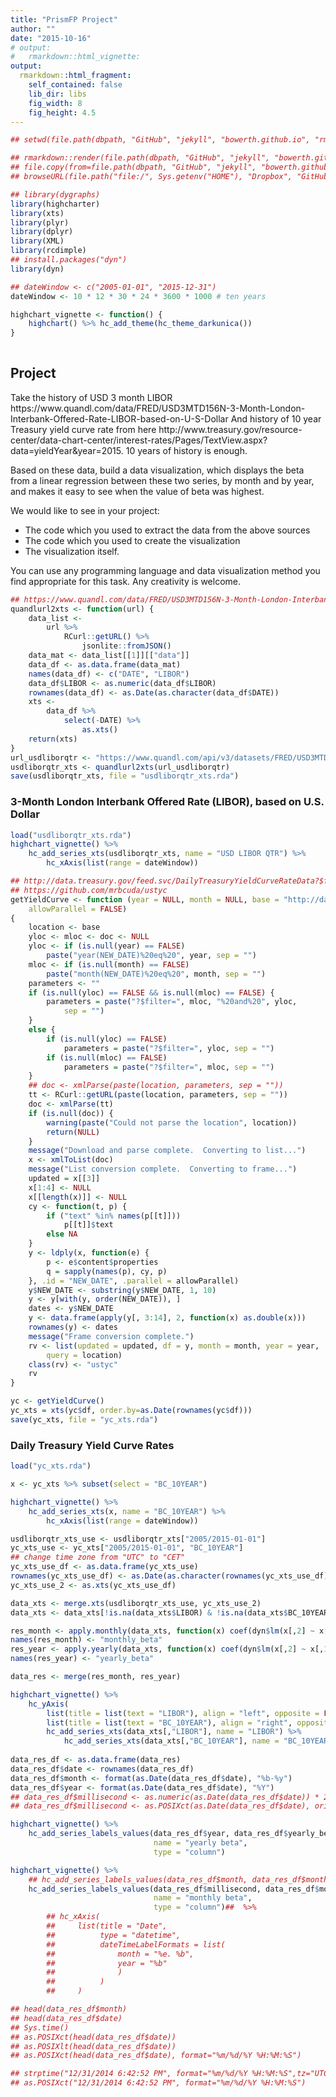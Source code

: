 ```yaml
---
title: "PrismFP Project"
author: ""
date: "2015-10-16"
# output:
#   rmarkdown::html_vignette:
output:
  rmarkdown::html_fragment:
    self_contained: false
    lib_dir: libs
    fig_width: 8
    fig_height: 4.5
---
```


```r

## setwd(file.path(dbpath, "GitHub", "jekyll", "bowerth.github.io", "rmarkdown", "prismfp"))

## rmarkdown::render(file.path(dbpath, "GitHub", "jekyll", "bowerth.github.io", "rmarkdown", "prismfp", "prismfp_libor_3m_highcharts.Rmd"))
## file.copy(from=file.path(dbpath, "GitHub", "jekyll", "bowerth.github.io", "rmarkdown", "prismfp", "prismfp_libor_3m_highcharts.html"), to=file.path(dbpath, "GitHub", "jekyll", "bowerth.github.io", "_includes", "rmarkdown_fragment", "prismfp_libor_3m_highcharts.html"), overwrite=TRUE)
## browseURL(file.path("file:/", Sys.getenv("HOME"), "Dropbox", "GitHub", "jekyll", "bowerth.github.io", "rmarkdown", "prismfp_libor_3m.html"))

## library(dygraphs)
library(highcharter)
library(xts)
library(plyr)
library(dplyr)
library(XML)
library(rcdimple)
## install.packages("dyn")
library(dyn)

## dateWindow <- c("2005-01-01", "2015-12-31")
dateWindow <- 10 * 12 * 30 * 24 * 3600 * 1000 # ten years

highchart_vignette <- function() {
    highchart() %>% hc_add_theme(hc_theme_darkunica())
}
    

```

## Project

Take the history of USD 3 month LIBOR https://www.quandl.com/data/FRED/USD3MTD156N-3-Month-London-Interbank-Offered-Rate-LIBOR-based-on-U-S-Dollar
And history of 10 year Treasury yield curve rate from here http://www.treasury.gov/resource-center/data-chart-center/interest-rates/Pages/TextView.aspx?data=yieldYear&year=2015.
10 years of history is enough.

Based on these data, build a data visualization, which displays the beta from a linear regression between these two series, by month and by year, and makes it easy to see when the value of beta was highest.

We would like to see in your project:

- The code which you used to extract the data from the above sources
- The code which you used to create the visualization
- The visualization itself.

You can use any programming language and data visualization method you find appropriate for this task. Any creativity is welcome.

```r
## https://www.quandl.com/data/FRED/USD3MTD156N-3-Month-London-Interbank-Offered-Rate-LIBOR-based-on-U-S-Dollar
quandlurl2xts <- function(url) {
    data_list <-
        url %>%
            RCurl::getURL() %>%
                jsonlite::fromJSON()
    data_mat <- data_list[[1]][["data"]]
    data_df <- as.data.frame(data_mat)
    names(data_df) <- c("DATE", "LIBOR")
    data_df$LIBOR <- as.numeric(data_df$LIBOR)
    rownames(data_df) <- as.Date(as.character(data_df$DATE))
    xts <-
        data_df %>%
            select(-DATE) %>%
                as.xts()
    return(xts)
}
url_usdliborqtr <- "https://www.quandl.com/api/v3/datasets/FRED/USD3MTD156N.json"
usdliborqtr_xts <- quandlurl2xts(url_usdliborqtr)
save(usdliborqtr_xts, file = "usdliborqtr_xts.rda")
```

### 3-Month London Interbank Offered Rate (LIBOR), based on U.S. Dollar


```r
load("usdliborqtr_xts.rda")
highchart_vignette() %>%
    hc_add_series_xts(usdliborqtr_xts, name = "USD LIBOR QTR") %>%
        hc_xAxis(list(range = dateWindow))

```

```r
## http://data.treasury.gov/feed.svc/DailyTreasuryYieldCurveRateData?$filter=year(NEW_DATE)%20ge%202005
## https://github.com/mrbcuda/ustyc
getYieldCurve <- function (year = NULL, month = NULL, base = "http://data.treasury.gov/feed.svc/DailyTreasuryYieldCurveRateData",
    allowParallel = FALSE)
{
    location <- base
    yloc <- mloc <- doc <- NULL
    yloc <- if (is.null(year) == FALSE)
        paste("year(NEW_DATE)%20eq%20", year, sep = "")
    mloc <- if (is.null(month) == FALSE)
        paste("month(NEW_DATE)%20eq%20", month, sep = "")
    parameters <- ""
    if (is.null(yloc) == FALSE && is.null(mloc) == FALSE) {
        parameters = paste("?$filter=", mloc, "%20and%20", yloc,
            sep = "")
    }
    else {
        if (is.null(yloc) == FALSE)
            parameters = paste("?$filter=", yloc, sep = "")
        if (is.null(mloc) == FALSE)
            parameters = paste("?$filter=", mloc, sep = "")
    }
    ## doc <- xmlParse(paste(location, parameters, sep = ""))
    tt <- RCurl::getURL(paste(location, parameters, sep = ""))
    doc <- xmlParse(tt)
    if (is.null(doc)) {
        warning(paste("Could not parse the location", location))
        return(NULL)
    }
    message("Download and parse complete.  Converting to list...")
    x <- xmlToList(doc)
    message("List conversion complete.  Converting to frame...")
    updated = x[[3]]
    x[1:4] <- NULL
    x[[length(x)]] <- NULL
    cy <- function(t, p) {
        if ("text" %in% names(p[[t]]))
            p[[t]]$text
        else NA
    }
    y <- ldply(x, function(e) {
        p <- e$content$properties
        q = sapply(names(p), cy, p)
    }, .id = "NEW_DATE", .parallel = allowParallel)
    y$NEW_DATE <- substring(y$NEW_DATE, 1, 10)
    y <- y[with(y, order(NEW_DATE)), ]
    dates <- y$NEW_DATE
    y <- data.frame(apply(y[, 3:14], 2, function(x) as.double(x)))
    rownames(y) <- dates
    message("Frame conversion complete.")
    rv <- list(updated = updated, df = y, month = month, year = year,
        query = location)
    class(rv) <- "ustyc"
    rv
}

yc <- getYieldCurve()
yc_xts = xts(yc$df, order.by=as.Date(rownames(yc$df)))
save(yc_xts, file = "yc_xts.rda")
```

### Daily Treasury Yield Curve Rates

```r
load("yc_xts.rda")

x <- yc_xts %>% subset(select = "BC_10YEAR")

highchart_vignette() %>%
    hc_add_series_xts(x, name = "BC_10YEAR") %>%
        hc_xAxis(list(range = dateWindow))

```

```r
usdliborqtr_xts_use <- usdliborqtr_xts["2005/2015-01-01"]
yc_xts_use <- yc_xts["2005/2015-01-01", "BC_10YEAR"]
## change time zone from "UTC" to "CET"
yc_xts_use_df <- as.data.frame(yc_xts_use)
rownames(yc_xts_use_df) <- as.Date(as.character(rownames(yc_xts_use_df)), tz = "CET")
yc_xts_use_2 <- as.xts(yc_xts_use_df)

data_xts <- merge.xts(usdliborqtr_xts_use, yc_xts_use_2)
data_xts <- data_xts[!is.na(data_xts$LIBOR) & !is.na(data_xts$BC_10YEAR)]

res_month <- apply.monthly(data_xts, function(x) coef(dyn$lm(x[,2] ~ x[,1]))[2])
names(res_month) <- "monthly_beta"
res_year <- apply.yearly(data_xts, function(x) coef(dyn$lm(x[,2] ~ x[,1]))[2])
names(res_year) <- "yearly_beta"

data_res <- merge(res_month, res_year)

highchart_vignette() %>%
    hc_yAxis(
        list(title = list(text = "LIBOR"), align = "left", opposite = FALSE),
        list(title = list(text = "BC_10YEAR"), align = "right", opposite = TRUE)) %>%
        hc_add_series_xts(data_xts[,"LIBOR"], name = "LIBOR") %>%
            hc_add_series_xts(data_xts[,"BC_10YEAR"], name = "BC_10YEAR", yAxis = 1)
                      
data_res_df <- as.data.frame(data_res)
data_res_df$date <- rownames(data_res_df)
data_res_df$month <- format(as.Date(data_res_df$date), "%b-%y")
data_res_df$year <- format(as.Date(data_res_df$date), "%Y")
## data_res_df$millisecond <- as.numeric(as.Date(data_res_df$date)) * 24 * 3600 * 1000
## data_res_df$millisecond <- as.POSIXct(as.Date(data_res_df$date), origin = "1960-01-01", tz = "GMT")    # in UTC

highchart_vignette() %>%
    hc_add_series_labels_values(data_res_df$year, data_res_df$yearly_beta,
                                name = "yearly beta",
                                type = "column")

highchart_vignette() %>%
    ## hc_add_series_labels_values(data_res_df$month, data_res_df$monthly_beta,
    hc_add_series_labels_values(data_res_df$millisecond, data_res_df$monthly_beta,
                                name = "monthly beta",
                                type = "column")##  %>%
        ## hc_xAxis(
        ##     list(title = "Date",
        ##          type = "datetime",
        ##          dateTimeLabelFormats = list(
        ##              month = "%e. %b",
        ##              year = "%b"
        ##              )
        ##          )
        ##     )

## head(data_res_df$month)
## head(data_res_df$date)
## Sys.time()
## as.POSIXct(head(data_res_df$date))
## as.POSIXlt(head(data_res_df$date))
## as.POSIXct(head(data_res_df$date), format="%m/%d/%Y %H:%M:%S")

## strptime("12/31/2014 6:42:52 PM", format="%m/%d/%Y %H:%M:%S",tz="UTC")
## as.POSIXct("12/31/2014 6:42:52 PM", format="%m/%d/%Y %H:%M:%S")

```
